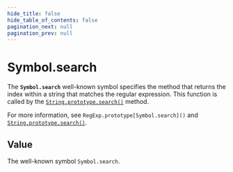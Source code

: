 ```yaml
---
hide_title: false
hide_table_of_contents: false
pagination_next: null
pagination_prev: null
---
```

# Symbol.search

The **`Symbol.search`** well-known symbol specifies the method that returns the index within a string that matches the regular expression. This function is called by the [`String.prototype.search()`](../../globals/String/prototype/search.md) method.

For more information, see `RegExp.prototype[Symbol.search]()` and [`String.prototype.search()`](../../globals/String/prototype/search.md).

## Value

The well-known symbol `Symbol.search`.
